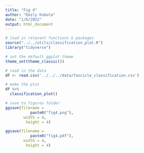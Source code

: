 ```yaml
---
title: "Fig 4"
author: "Emily Kubota"
date: "1/6/2022"
output: html_document
---
```


```r
# load in relevant functions & packages 
source("../../utils/classification_plot.R")
library("tidyverse")

# set the default ggplot theme 
theme_set(theme_classic())
```

```r
# read in the data 
df <- read.csv('../../../data/fascicle_classification.csv')
```

```r
# make the plot 
df %>% 
  classification_plot()

# save to figures folder
ggsave(filename = 
           paste0("fig4.png"),
        width = 4,
         height = 4)

ggsave(filename = 
           paste0("fig4.pdf"),
        width = 4,
         height = 4)
```